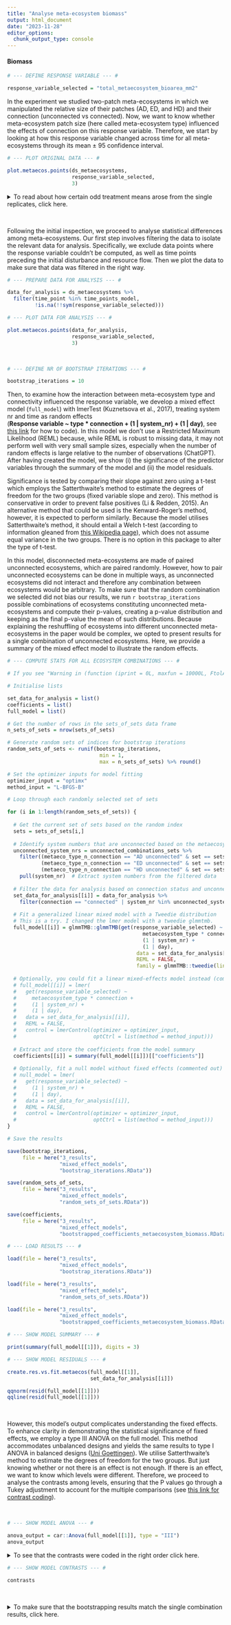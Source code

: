 ```yaml
---
title: "Analyse meta-ecosystem biomass"
output: html_document
date: "2023-11-28"
editor_options: 
  chunk_output_type: console
---
```


#### Biomass {.tabset .tabset-pills}

```r

# --- DEFINE RESPONSE VARIABLE --- #

response_variable_selected = "total_metaecosystem_bioarea_mm2"
```

In the experiment we studied two-patch meta-ecosystems in which we manipulated the relative size of their patches (AD, ED, and HD) and their connection (unconnected vs connected). Now, we want to know whether meta-ecosystem patch size (here called meta-ecosystem type) influenced the effects of connection on this response variable. Therefore, we start by looking at how this response variable changed across time for all meta-ecosystems through its mean ± 95 confidence interval.

```r

# --- PLOT ORIGINAL DATA --- #

plot.metaecos.points(ds_metaecosystems,
                     response_variable_selected,
                     3)
```

<details>
<summary>To read about how certain odd treatment means arose from the single replicates, click here.</summary>
It seems like in the HD (HD) meta-ecosystems at t1, the unconnected treatment had more total biomass. This is wired, as it is before the first disturbance and therefore connections have not taken place yet. The reason why unconnected HD meta-ecosystems had more total biomass seems to be that one of the unconnected had a really productive heterotrophic ecosystem (ecosystem ID = 28). I checked the original video and I see no problem in it.
</details>

 <br>

Following the initial inspection, we proceed to analyse statistical differences among meta-ecosystems. Our first step involves filtering the data to isolate the relevant data for analysis. Specifically, we exclude data points where the response variable couldn't be computed, as well as time points preceding the initial disturbance and resource flow. Then we plot the data to make sure that data was filtered in the right way.

```r

# --- PREPARE DATA FOR ANALYSIS --- #

data_for_analysis = ds_metaecosystems %>%
  filter(time_point %in% time_points_model,
         !is.na(!!sym(response_variable_selected)))
```

```r

# --- PLOT DATA FOR ANALYSIS --- #

plot.metaecos.points(data_for_analysis,
                     response_variable_selected,
                     3)
```

 <br>

```r

# --- DEFINE NR OF BOOTSTRAP ITERATIONS --- #

bootstrap_iterations = 10
```

Then, to examine how the interaction between meta-ecosystem type and connectivity influenced the response variable, we develop a mixed effect model (`full_model`) with lmerTest (Kuznetsova et al., 2017), treating system nr and time as random effects\
(**Response variable \~ type \* connection + (1 \| system_nr) + (1 \| day)**, see [this link](https://cran.r-project.org/web/packages/lme4/vignettes/lmer.pdf) for how to code). In this model we don't use a Restricted Maximum Likelihood (REML) because, while REML is robust to missing data, it may not perform well with very small sample sizes, especially when the number of random effects is large relative to the number of observations (ChatGPT). After having created the model, we show (i) the significance of the predictor variables through the summary of the model and (ii) the model residuals.

Significance is tested by comparing their slope against zero using a t-test which employs the Satterthwaite's method to estimate the degrees of freedom for the two groups (fixed variable slope and zero). This method is conservative in order to prevent false positives (Li & Redden, 2015). An alternative method that could be used is the Kenward-Roger's method, however, it is expected to perform similarly. Because the model utilises Satterthwaite's method, it should entail a Welch t-test (according to information gleaned from [this Wikipedia page](https://en.wikipedia.org/wiki/Welch%E2%80%93Satterthwaite_equation)), which does not assume equal variance in the two groups. There is no option in this package to alter the type of t-test.

In this model, disconnected meta-ecosystems are made of paired unconnected ecosystems, which are paired randomly. However, how to pair unconnected ecosystems can be done in multiple ways, as unconnected ecosystems did not interact and therefore any combination between ecosystems would be arbitrary. To make sure that the random combination we selected did not bias our results, we run `r bootstrap_iterations` possible combinations of ecosystems constituting unconnected meta-ecosystems and compute their p-values, creating a p-value distribution and keeping as the final p-value the mean of such distributions. Because explaining the reshuffling of ecosystems into different unconnected meta-ecosystems in the paper would be complex, we opted to present results for a single combination of unconnected ecosystems. Here, we provide a summary of the mixed effect model to illustrate the random effects.

```r

# --- COMPUTE STATS FOR ALL ECOSYSTEM COMBINATIONS --- #

# If you see "Warning in (function (iprint = 0L, maxfun = 10000L, FtolAbs = 1e-05, FtolRel = ## 1e-15, : unused control arguments ignored", Ignore it. It just means that you didn't pass the control argument to the Nelder_Mead optimiser, so it uses the default.

# Initialise lists

set_data_for_analysis = list()
coefficients = list()
full_model = list()

# Get the number of rows in the sets_of_sets data frame
n_sets_of_sets = nrow(sets_of_sets)

# Generate random sets of indices for bootstrap iterations
random_sets_of_sets <- runif(bootstrap_iterations, 
                              min = 1, 
                              max = n_sets_of_sets) %>% round()

# Set the optimizer inputs for model fitting
optimizer_input = "optimx"
method_input = "L-BFGS-B"

# Loop through each randomly selected set of sets

for (i in 1:length(random_sets_of_sets)) {
  
  # Get the current set of sets based on the random index
  sets = sets_of_sets[i,]
  
  # Identify system numbers that are unconnected based on the metaecosystem type
  unconnected_system_nrs = unconnected_combinations_sets %>%
    filter((metaeco_type_n_connection == "AD unconnected" & set == sets$autotrophic_dominated_set_n) |
           (metaeco_type_n_connection == "ED unconnected" & set == sets$equally_dominated_set_n) |
           (metaeco_type_n_connection == "HD unconnected" & set == sets$heterotrophic_dominated_set_n)) %>%
    pull(system_nr)  # Extract system numbers from the filtered data
  
  # Filter the data for analysis based on connection status and unconnected systems
  set_data_for_analysis[[i]] = data_for_analysis %>%
    filter(connection == "connected" | system_nr %in% unconnected_system_nrs)
  
  # Fit a generalized linear mixed model with a Tweedie distribution
  # This is a try. I changed the lmer model with a tweedie glmmtmb.
  full_model[[i]] = glmmTMB::glmmTMB(get(response_variable_selected) ~
                                            metaecosystem_type * connection +  # Model fixed effects
                                            (1 | system_nr) +                  # Random effect for system number
                                            (1 | day),                         # Random effect for day
                                          data = set_data_for_analysis[[i]], # Data for the current set
                                          REML = FALSE,                        # Use maximum likelihood estimation
                                          family = glmmTMB::tweedie(link = "log")) # Tweedie family with log link
  
  # Optionally, you could fit a linear mixed-effects model instead (commented out)
  # full_model[[i]] = lmer(
  #   get(response_variable_selected) ~
  #     metaecosystem_type * connection +
  #     (1 | system_nr) +
  #     (1 | day),
  #   data = set_data_for_analysis[[i]],
  #   REML = FALSE,
  #   control = lmerControl(optimizer = optimizer_input,
  #                         optCtrl = list(method = method_input)))
  
  # Extract and store the coefficients from the model summary
  coefficients[[i]] = summary(full_model[[i]])[["coefficients"]]
  
  # Optionally, fit a null model without fixed effects (commented out)
  # null_model = lmer(
  #   get(response_variable_selected) ~
  #     (1 | system_nr) +
  #     (1 | day),
  #   data = set_data_for_analysis[[i]],
  #   REML = FALSE,
  #   control = lmerControl(optimizer = optimizer_input,
  #                         optCtrl = list(method = method_input)))
}

# Save the results

save(bootstrap_iterations,
     file = here("3_results", 
                 "mixed_effect_models", 
                 "bootstrap_iterations.RData"))

save(random_sets_of_sets,
     file = here("3_results", 
                 "mixed_effect_models", 
                 "random_sets_of_sets.RData"))

save(coefficients,
     file = here("3_results", 
                 "mixed_effect_models", 
                 "bootstrapped_coefficients_metaecosystem_biomass.RData"))
```

```r

# --- LOAD RESULTS --- #

load(file = here("3_results", 
                 "mixed_effect_models", 
                 "bootstrap_iterations.RData"))

load(file = here("3_results", 
                 "mixed_effect_models", 
                 "random_sets_of_sets.RData"))

load(file = here("3_results", 
                 "mixed_effect_models", 
                 "bootstrapped_coefficients_metaecosystem_biomass.RData"))
```

```r

# --- SHOW MODEL SUMMARY --- #

print(summary(full_model[[1]]), digits = 3)
```

```r

# --- SHOW MODEL RESIDUALS --- #

create.res.vs.fit.metaecos(full_model[[1]],
                           set_data_for_analysis[[i]])

qqnorm(resid(full_model[[1]]))
qqline(resid(full_model[[1]]))
```

 <br>

However, this model's output complicates understanding the fixed effects. To enhance clarity in demonstrating the statistical significance of fixed effects, we employ a type III ANOVA on the full model. This method accommodates unbalanced designs and yields the same results to type I ANOVA in balanced designs ([Uni Goettingen](https://md.psych.bio.uni-goettingen.de/mv/unit/lm_cat/lm_cat_unbal_ss_explained.html)). We utilise Satterthwaite's method to estimate the degrees of freedom for the two groups. But just knowing whether or not there is an effect is not enough. If there is an effect, we want to know which levels were different. Therefore, we proceed to analyse the contrasts among levels, ensuring that the P values go through a Tukey adjustment to account for the multiple comparisons (see [this link for contrast coding](https://aosmith.rbind.io/2019/04/15/custom-contrasts-emmeans/)).

 <br>

```r

# --- SHOW MODEL ANOVA --- #

anova_output = car::Anova(full_model[[1]], type = "III")
anova_output
```

<details>
<summary>To see that the contrasts were coded in the right order click here.</summary>
```r

# --- GET MODEL CONSTRASTS --- #

emmeans_output = emmeans(full_model[[1]],
                         specs = pairwise ~ metaecosystem_type:connection,
                         adjust = "tukey",
                         bias.adj = TRUE,
                         lmer.df = "satterthwaite")
emmeans_output

# Give a name for each level which you want to compare

AD_unconnected = c(1, 0, 0, 0, 0, 0)
ED_unconnected = c(0, 1, 0, 0, 0, 0)
HD_unconnected = c(0, 0, 1, 0, 0, 0)
AD_connected = c(0, 0, 0, 1, 0, 0)
ED_connected = c(0, 0, 0, 0, 1, 0)
HD_connected = c(0, 0, 0, 0, 0, 1)

# Compute the contrasts

n_of_digits = 3
contrasts = contrast(emmeans_output, 
         method = list("AD connection effect" = AD_connected - AD_unconnected,
                       "ED connection effect" = ED_connected - ED_unconnected,
                       "HD connection effect" = HD_connected - HD_unconnected,
                       "AD vs ED connected" = AD_connected - ED_connected,
                       "HD vs ED connected" = HD_connected - ED_connected,
                       "AD vs ED unconnected" = AD_unconnected - ED_unconnected,
                       "HD vs ED unconnected" = HD_unconnected - ED_unconnected)) %>%
  as.data.frame() %>%
  mutate(p.value = round(p.value, digits = n_of_digits),
         estimate = round(estimate, digits = n_of_digits),
         SE = round(SE, digits = n_of_digits),
         df = round(df, digits = n_of_digits),
         z.ratio = round(z.ratio, digits = n_of_digits),
         e = "",
         e = ifelse(p.value > 0.1, 
                           "",
                           e),
         e = ifelse(p.value < 0.05, 
                           "*",
                           e),
         e = ifelse(p.value < 0.01, 
                           "**",
                           e),
         e = ifelse(p.value < 0.001, 
                           "***",
                           e)) %>%
  rename(" " = e)
```
</details>

```r

# --- SHOW MODEL CONTRASTS --- #

contrasts
```

 <br>

<details>

<summary>To make sure that the bootstrapping results match the single combination results, click here.</summary>

 <br>

To recap, we bootstrapped `r bootstrap_iterations` random sets of unconnected meta-ecosystems which we compared to all the connected meta-ecosystems. We here show which sets were used, the results of ANOVA, and the results of the contrasts.

```r

# --- SHOW WHICH RANDOM SETS OF SETS HAVE BOOTSTRAPPED --- #

# Show to make sure that there's no bias in which ecosystem combinations have
# been combined. 

hist(random_sets_of_sets,
     main = "Random sets of sets used for bootrapping")
```

```r

# --- CALCULATE THE CONTRASTS FOR ALL ECOSYSTEM COMBINATIONS --- #

# Initialise lists

ANOVA_output = list()
emmeans_output = list()
contrasts = list()

# Loop through the sets of sets to calculate their contrasts

for (i in 1:length(random_sets_of_sets)){
  
  # Perform ANOVA
  
  ANOVA_output[[i]] = car::Anova(full_model[[i]]) %>%
    as.data.frame() %>%
    mutate(variable = rownames(.))
  
  colnames(ANOVA_output[[i]]) = c("Chisq",
                                       "Df",
                                       "p",
                                       "variable")
  
  # Compute estimated marginal means (EMMeans) for the interaction of 
  # metaecosystem type and connection
  
  emmeans_output[[i]] = emmeans(full_model[[i]],
                                     specs = pairwise ~ metaecosystem_type:connection,
                                     adjust = "tukey",
                                     bias.adj = TRUE,
                                     lmer.df = "satterthwaite")
  
  AD_unconnected = c(1, 0, 0, 0, 0, 0)
  ED_unconnected = c(0, 1, 0, 0, 0, 0)
  HD_unconnected = c(0, 0, 1, 0, 0, 0)
  AD_connected = c(0, 0, 0, 1, 0, 0)
  ED_connected = c(0, 0, 0, 0, 1, 0)
  HD_connected = c(0, 0, 0, 0, 0, 1)
  
  contrasts[[i]] = contrast(emmeans_output[[i]], 
                       method = list("AD connection effect" = AD_connected - AD_unconnected,
                                     "ED connection effect" = ED_connected - ED_unconnected,
                                     "HD connection effect" = HD_connected - HD_unconnected,
                                     "AD vs ED connected" = AD_connected - ED_connected,
                                     "HD vs ED connected" = ED_connected - HD_connected)) %>%
    as.data.frame() 
  
  contrast_levels = contrasts[[i]]$contrast

}


# Average ANOVA across sets of sets 

do.call(rbind, ANOVA_output) %>%
  group_by(variable) %>%
  summarise(Chisq = round(mean(Chisq), digits = 1),
            Df = round(mean(Df), digits = 1),
            p = round(mean(p), digits = 4)) %>%
  mutate(variable = factor(variable,
                           levels = c("metaecosystem_type",
                                      "connection",
                                      "metaecosystem_type:connection"))) %>%
  arrange(variable)

# Average the contrasts across sets of sets 

do.call(rbind, contrasts) %>%
  group_by(contrast) %>%
  summarise(estimate = round(mean(estimate), digits = 1),
            SE = round(mean(SE), digits = 1),
            df = round(mean(df), digits = 0),
            z.ratio = round(mean(z.ratio), digits = 2),
            p.value = round(mean(p.value), digits = 4)) %>%
  mutate(contrast = factor(contrast,
                           levels = c("AD connection effect",
                                     "ED connection effect",
                                     "HD connection effect",
                                     "AD vs ED connected",
                                     "HD vs ED connected"))) %>%
  arrange(contrast)
```

</details>

 <br>
